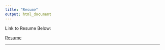 ```yaml
---
title: "Resume"
output: html_document
---
```


Link to Resume Below:

[Resume](https://docs.google.com/document/d/1A_a1jovgaMMnXm43H-V-Kp8toGf-gQJh/edit?usp=sharing&ouid=101085786338866865565&rtpof=true&sd=true)

__________
